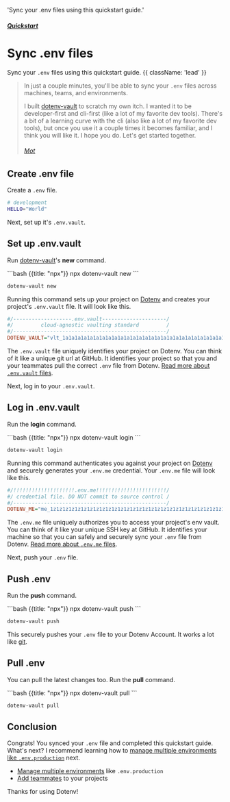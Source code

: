 

  'Sync your .env files using this quickstart guide.'

##### [Quickstart](/docs/quickstart)
# Sync .env files

Sync your `.env` files using this quickstart guide. {{ className: 'lead' }}

<div className="not-prose grid grid-flow-col auto-cols-max gap-x-6 gap-y-10">
  <a href="/docs/languages/nodejs"><NodeIcon className="h-9 w-9 text-[#339933]"/></a>
  <a href="/docs/languages/python"><PythonIcon className="h-9 w-9 text-[#3776AB]"/></a>
  <a href="/docs/languages/ruby"><RubyIcon className="h-9 w-9 text-[#CC342D]"/></a>
  <a href="/docs/languages/go"><GoIcon className="h-10 w-10 text-[#00ADD8]"/></a>
</div>

> In just a couple minutes, you'll be able to sync your `.env` files across machines, teams, and environments.
> 
> I built [dotenv-vault](https://github.com/dotenv-org/dotenv-vault) to scratch my own itch. I wanted it to be developer-first and cli-first (like a lot of my favorite dev tools). There's a bit of a learning curve with the cli (also like a lot of my favorite dev tools), but once you use it a couple times it becomes familiar, and I think you will like it. I hope you do. Let's get started together.
> ###### [Mot](https://github.com/motdotla)

## Create .env file

Create a `.env` file.

```bash {{ title: ".env" }}
# development
HELLO="World"
```

Next, set up it's `.env.vault`.

## Set up .env.vault

Run [dotenv-vault](https://github.com/dotenv-org/dotenv-vault)'s **new** command.

<CodeGroup>
```bash {{title: "npx"}}
npx dotenv-vault new
```

```bash {{title: "Homebrew"}}
dotenv-vault new
```
</CodeGroup>

<ScreenshotBrowser url='/assets/img/docs/dotenv-new.gif' www='npx dotenv-vault new' />

Running this command sets up your project on [Dotenv](https://dotenv.org) and creates your project's `.env.vault` file. It will look like this.

```ini {{ title: ".env.vault" }}
#/-------------------.env.vault---------------------/
#/         cloud-agnostic vaulting standard         /
#/--------------------------------------------------/
DOTENV_VAULT="vlt_1a1a1a1a1a1a1a1a1a1a1a1a1a1a1a1a1a1a1a1a1a1a1a1a1a1a1a1a1a1a1a1a"
```

The `.env.vault` file uniquely identifies your project on Dotenv. You can think of it like a unique git url at GitHub. It identifies your project so that you and your teammates pull the correct `.env` file from Dotenv. [Read more about `.env.vault` files](/docs/security/env-vault).

Next, log in to your `.env.vault`.

## Log in .env.vault

Run the **login** command.

<CodeGroup>
```bash {{title: "npx"}}
npx dotenv-vault login
```

```bash {{title: "Homebrew"}}
dotenv-vault login
```
</CodeGroup>

<ScreenshotBrowser url='/assets/img/docs/dotenv-login.gif' www='npx dotenv-vault login' />

Running this command authenticates you against your project on [Dotenv](https://dotenv.org) and securely generates your `.env.me` credential. Your `.env.me` file will look like this.

```ini {{ title: ".env.me" }}
#/!!!!!!!!!!!!!!!!!!!!.env.me!!!!!!!!!!!!!!!!!!!!!!!/
#/ credential file. DO NOT commit to source control /
#/--------------------------------------------------/
DOTENV_ME="me_1z1z1z1z1z1z1z1z1z1z1z1z1z1z1z1z1z1z1z1z1z1z1z1z1z1z1z1z1z1z1z1z"
```

The `.env.me` file uniquely authorizes you to access your project's env vault. You can think of it like your unique SSH key at GitHub. It identifies your machine so that you can safely and securely sync your `.env` file from Dotenv. [Read more about `.env.me` files](/docs/security/env-me).

Next, push your `.env` file.

## Push .env

Run the **push** command.

<CodeGroup>
```bash {{title: "npx"}}
npx dotenv-vault push
```

```bash {{title: "Homebrew"}}
dotenv-vault push
```
</CodeGroup>

<ScreenshotBrowser url='/assets/img/docs/dotenv-push.gif' www='npx dotenv-vault push' />

This securely pushes your `.env` file to your Dotenv Account. It works a lot like [git](https://git-scm.com/).

## Pull .env

You can pull the latest changes too. Run the **pull** command.

<CodeGroup>
```bash {{title: "npx"}}
npx dotenv-vault pull
```

```bash {{title: "Homebrew"}}
dotenv-vault pull
```
</CodeGroup>

<ScreenshotBrowser url='/assets/img/docs/dotenv-pull.gif' www='npx dotenv-vault pull' />

## Conclusion

Congrats! You synced your `.env` file and completed this quickstart guide. What's next? I recommend learning how to [manage multiple environments like `.env.production`](/docs/quickstart/environments) next.

* [Manage multiple environments](/docs/quickstart/environments) like `.env.production`
* [Add teammates](/docs/tutorials/teammates) to your projects

Thanks for using Dotenv!
